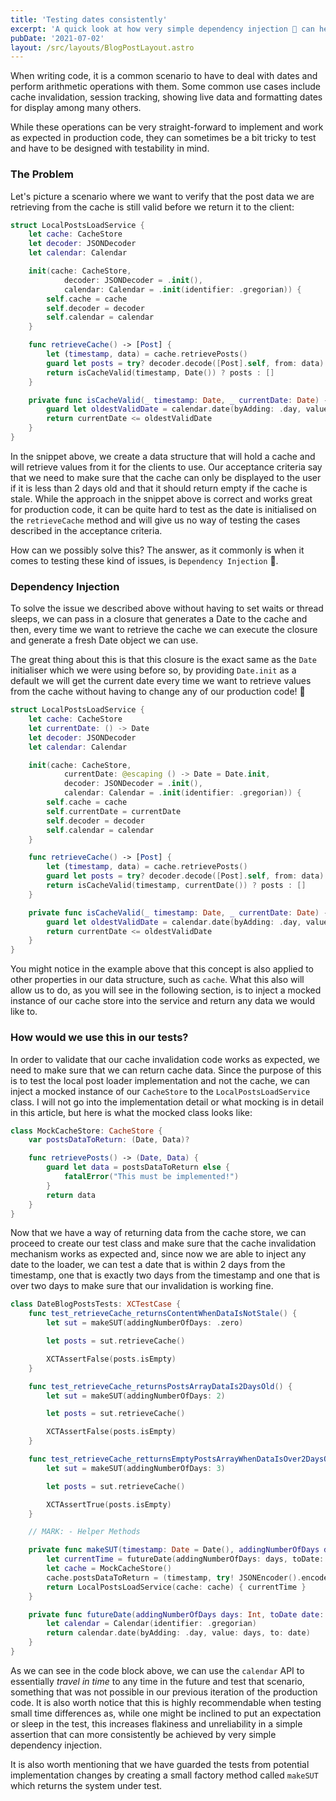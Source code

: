 ```yaml
---
title: 'Testing dates consistently'
excerpt: 'A quick look at how very simple dependency injection 💉 can help testing date differences using cache invalidation as an example.'
pubDate: '2021-07-02'
layout: /src/layouts/BlogPostLayout.astro
---
```


When writing code, it is a common scenario to have to deal with dates and perform arithmetic operations with them. Some common use cases include cache invalidation, session tracking, showing live data and formatting dates for display among many others.

While these operations can be very straight-forward to implement and work as expected in production code, they can sometimes be a bit tricky to test and have to be designed with testability in mind.

### The Problem

Let's picture a scenario where we want to verify that the post data we are retrieving from the cache is still valid before we return it to the client:

```swift:LocalPostsLoadService.swift
struct LocalPostsLoadService {
    let cache: CacheStore
    let decoder: JSONDecoder
    let calendar: Calendar

    init(cache: CacheStore,
            decoder: JSONDecoder = .init(),
            calendar: Calendar = .init(identifier: .gregorian)) {
        self.cache = cache
        self.decoder = decoder
        self.calendar = calendar
    }

    func retrieveCache() -> [Post] {
        let (timestamp, data) = cache.retrievePosts()
        guard let posts = try? decoder.decode([Post].self, from: data) else { return [] }
        return isCacheValid(timestamp, Date()) ? posts : []
    }

    private func isCacheValid(_ timestamp: Date, _ currentDate: Date) -> Bool {
        guard let oldestValidDate = calendar.date(byAdding: .day, value: 2, to: timestamp) else { return false }
        return currentDate <= oldestValidDate
    }
}
```

In the snippet above, we create a data structure that will hold a cache and will retrieve values from it for the clients to use. Our acceptance criteria say that we need to make sure that the cache can only be displayed to the user if it is less than 2 days old and that it should return empty if the cache is stale. While the approach in the snippet above is correct and works great for production code, it can be quite hard to test as the date is initialised on the `retrieveCache` method and will give us no way of testing the cases described in the acceptance criteria.

How can we possibly solve this? The answer, as it commonly is when it comes to testing these kind of issues, is `Dependency Injection` 💉.

### Dependency Injection

To solve the issue we described above without having to set waits or thread sleeps, we can pass in a closure that generates a Date to the cache and then, every time we want to retrieve the cache we can execute the closure and generate a fresh Date object we can use.

The great thing about this is that this closure is the exact same as the `Date` initialiser which we were using before so, by providing `Date.init` as a default we will get the current date every time we want to retrieve values from the cache without having to change any of our production code! 🎉

```swift:LocalPostsLoadService.swift
struct LocalPostsLoadService {
    let cache: CacheStore
    let currentDate: () -> Date
    let decoder: JSONDecoder
    let calendar: Calendar

    init(cache: CacheStore,
            currentDate: @escaping () -> Date = Date.init,
            decoder: JSONDecoder = .init(),
            calendar: Calendar = .init(identifier: .gregorian)) {
        self.cache = cache
        self.currentDate = currentDate
        self.decoder = decoder
        self.calendar = calendar
    }

    func retrieveCache() -> [Post] {
        let (timestamp, data) = cache.retrievePosts()
        guard let posts = try? decoder.decode([Post].self, from: data) else { return [] }
        return isCacheValid(timestamp, currentDate()) ? posts : []
    }

    private func isCacheValid(_ timestamp: Date, _ currentDate: Date) -> Bool {
        guard let oldestValidDate = calendar.date(byAdding: .day, value: 2, to: timestamp) else { return false }
        return currentDate <= oldestValidDate
    }
}
```

You might notice in the example above that this concept is also applied to other properties in our data structure, such as `cache`. What this also will allow us to do, as you will see in the following section, is to inject a mocked instance of our cache store into the service and return any data we would like to.

### How would we use this in our tests?

In order to validate that our cache invalidation code works as expected, we need to make sure that we can return cache data. Since the purpose of this is to test the local post loader implementation and not the cache, we can inject a mocked instance of our `CacheStore` to the `LocalPostsLoadService` class. I will not go into the implementation detail or what mocking is in detail in this article, but here is what the mocked class looks like:

```swift:MockCacheStore.swift
class MockCacheStore: CacheStore {
    var postsDataToReturn: (Date, Data)?

    func retrievePosts() -> (Date, Data) {
        guard let data = postsDataToReturn else {
            fatalError("This must be implemented!")
        }
        return data
    }
}
```

Now that we have a way of returning data from the cache store, we can proceed to create our test class and make sure that the cache invalidation mechanism works as expected and, since now we are able to inject any date to the loader, we can test a date that is within 2 days from the timestamp, one that is exactly two days from the timestamp and one that is over two days to make sure that our invalidation is working fine.

```swift:DateBlogPostsTests.swift
class DateBlogPostsTests: XCTestCase {
    func test_retrieveCache_returnsContentWhenDataIsNotStale() {
        let sut = makeSUT(addingNumberOfDays: .zero)

        let posts = sut.retrieveCache()

        XCTAssertFalse(posts.isEmpty)
    }

    func test_retrieveCache_returnsPostsArrayDataIs2DaysOld() {
        let sut = makeSUT(addingNumberOfDays: 2)

        let posts = sut.retrieveCache()

        XCTAssertFalse(posts.isEmpty)
    }

    func test_retrieveCache_retturnsEmptyPostsArrayWhenDataIsOver2DaysOld() {
        let sut = makeSUT(addingNumberOfDays: 3)

        let posts = sut.retrieveCache()

        XCTAssertTrue(posts.isEmpty)
    }

    // MARK: - Helper Methods

    private func makeSUT(timestamp: Date = Date(), addingNumberOfDays days: Int, posts: [Post] = [Post()]) -> LocalPostsLoadService {
        let currentTime = futureDate(addingNumberOfDays: days, toDate: timestamp)!
        let cache = MockCacheStore()
        cache.postsDataToReturn = (timestamp, try! JSONEncoder().encode(posts))
        return LocalPostsLoadService(cache: cache) { currentTime }
    }

    private func futureDate(addingNumberOfDays days: Int, toDate date: Date) -> Date? {
        let calendar = Calendar(identifier: .gregorian)
        return calendar.date(byAdding: .day, value: days, to: date)
    }
}
```

As we can see in the code block above, we can use the `calendar` API to essentially _travel in time_ to any time in the future and test that scenario, something that was not possible in our previous iteration of the production code. It is also worth notice that this is highly recommendable when testing small time differences as, while one might be inclined to put an expectation or sleep in the test, this increases flakiness and unreliability in a simple assertion that can more consistently be achieved by very simple dependency injection.

It is also worth mentioning that we have guarded the tests from potential implementation changes by creating a small factory method called `makeSUT` which returns the system under test.
